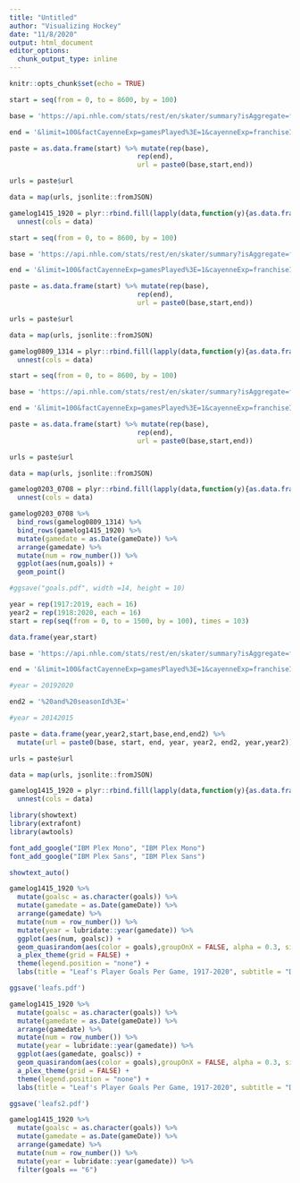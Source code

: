 ---
title: "Untitled"
author: "Visualizing Hockey"
date: "11/8/2020"
output: html_document
editor_options: 
  chunk_output_type: inline
---

```{r setup, include=FALSE}
knitr::opts_chunk$set(echo = TRUE)
```

```{r}
start = seq(from = 0, to = 8600, by = 100)

base = 'https://api.nhle.com/stats/rest/en/skater/summary?isAggregate=false&isGame=true&sort=%5B%7B%22property%22:%22points%22,%22direction%22:%22DESC%22%7D,%7B%22property%22:%22goals%22,%22direction%22:%22DESC%22%7D,%7B%22property%22:%22assists%22,%22direction%22:%22DESC%22%7D%5D&start='

end = '&limit=100&factCayenneExp=gamesPlayed%3E=1&cayenneExp=franchiseId%3D5%20and%20gameTypeId=2%20and%20seasonId%3C=20192020%20and%20seasonId%3E=20142015'

paste = as.data.frame(start) %>% mutate(rep(base),
                                rep(end),
                                url = paste0(base,start,end))

urls = paste$url

data = map(urls, jsonlite::fromJSON)

gamelog1415_1920 = plyr::rbind.fill(lapply(data,function(y){as.data.frame(t(y),stringsAsFactors=FALSE)})) %>% 
  unnest(cols = data)
```

```{r}
start = seq(from = 0, to = 8600, by = 100)

base = 'https://api.nhle.com/stats/rest/en/skater/summary?isAggregate=false&isGame=true&sort=%5B%7B%22property%22:%22points%22,%22direction%22:%22DESC%22%7D,%7B%22property%22:%22goals%22,%22direction%22:%22DESC%22%7D,%7B%22property%22:%22assists%22,%22direction%22:%22DESC%22%7D%5D&start='

end = '&limit=100&factCayenneExp=gamesPlayed%3E=1&cayenneExp=franchiseId%3D5%20and%20gameTypeId=2%20and%20seasonId%3C=20132014%20and%20seasonId%3E=20082009'

paste = as.data.frame(start) %>% mutate(rep(base),
                                rep(end),
                                url = paste0(base,start,end))

urls = paste$url

data = map(urls, jsonlite::fromJSON)

gamelog0809_1314 = plyr::rbind.fill(lapply(data,function(y){as.data.frame(t(y),stringsAsFactors=FALSE)})) %>% 
  unnest(cols = data)
```

```{r}
start = seq(from = 0, to = 8600, by = 100)

base = 'https://api.nhle.com/stats/rest/en/skater/summary?isAggregate=false&isGame=true&sort=%5B%7B%22property%22:%22points%22,%22direction%22:%22DESC%22%7D,%7B%22property%22:%22goals%22,%22direction%22:%22DESC%22%7D,%7B%22property%22:%22assists%22,%22direction%22:%22DESC%22%7D%5D&start='

end = '&limit=100&factCayenneExp=gamesPlayed%3E=1&cayenneExp=franchiseId%3D5%20and%20gameTypeId=2%20and%20seasonId%3C=20072008%20and%20seasonId%3E=20022003'

paste = as.data.frame(start) %>% mutate(rep(base),
                                rep(end),
                                url = paste0(base,start,end))

urls = paste$url

data = map(urls, jsonlite::fromJSON)

gamelog0203_0708 = plyr::rbind.fill(lapply(data,function(y){as.data.frame(t(y),stringsAsFactors=FALSE)})) %>% 
  unnest(cols = data)
```

```{r}
gamelog0203_0708 %>% 
  bind_rows(gamelog0809_1314) %>% 
  bind_rows(gamelog1415_1920) %>% 
  mutate(gamedate = as.Date(gameDate)) %>% 
  arrange(gamedate) %>% 
  mutate(num = row_number()) %>% 
  ggplot(aes(num,goals)) +
  geom_point()

#ggsave("goals.pdf", width =14, height = 10)
```
```{r}
year = rep(1917:2019, each = 16)
year2 = rep(1918:2020, each = 16)
start = rep(seq(from = 0, to = 1500, by = 100), times = 103)

data.frame(year,start)

base = 'https://api.nhle.com/stats/rest/en/skater/summary?isAggregate=false&isGame=true&sort=%5B%7B%22property%22:%22points%22,%22direction%22:%22DESC%22%7D,%7B%22property%22:%22goals%22,%22direction%22:%22DESC%22%7D,%7B%22property%22:%22assists%22,%22direction%22:%22DESC%22%7D%5D&start='

end = '&limit=100&factCayenneExp=gamesPlayed%3E=1&cayenneExp=franchiseId%3D5%20and%20gameTypeId=2%20and%20seasonId%3C='

#year = 20192020

end2 = '%20and%20seasonId%3E='

#year = 20142015

paste = data.frame(year,year2,start,base,end,end2) %>% 
  mutate(url = paste0(base, start, end, year, year2, end2, year,year2))

urls = paste$url

data = map(urls, jsonlite::fromJSON)

gamelog1415_1920 = plyr::rbind.fill(lapply(data,function(y){as.data.frame(t(y),stringsAsFactors=FALSE)})) %>% 
  unnest(cols = data)
```
```{r}
library(showtext)
library(extrafont)
library(awtools)

font_add_google("IBM Plex Mono", "IBM Plex Mono")
font_add_google("IBM Plex Sans", "IBM Plex Sans")

showtext_auto()
```

```{r}
gamelog1415_1920 %>% 
  mutate(goalsc = as.character(goals)) %>% 
  mutate(gamedate = as.Date(gameDate)) %>% 
  arrange(gamedate) %>% 
  mutate(num = row_number()) %>% 
  mutate(year = lubridate::year(gamedate)) %>% 
  ggplot(aes(num, goalsc)) +
  geom_quasirandom(aes(color = goals),groupOnX = FALSE, alpha = 0.3, size = 3) +
  a_plex_theme(grid = FALSE) +
  theme(legend.position = "none") +
  labs(title = "Leaf's Player Goals Per Game, 1917-2020", subtitle = "Data from NHL.com", caption = "Chart by @MackinawStats", x = "Game #", y = "Goals Scored")

ggsave('leafs.pdf')
```

```{r}
gamelog1415_1920 %>% 
  mutate(goalsc = as.character(goals)) %>% 
  mutate(gamedate = as.Date(gameDate)) %>% 
  arrange(gamedate) %>% 
  mutate(num = row_number()) %>% 
  mutate(year = lubridate::year(gamedate)) %>% 
  ggplot(aes(gamedate, goalsc)) +
  geom_quasirandom(aes(color = goals),groupOnX = FALSE, alpha = 0.3, size = 3) +
  a_plex_theme(grid = FALSE) +
  theme(legend.position = "none") +
  labs(title = "Leaf's Player Goals Per Game, 1917-2020", subtitle = "Data from NHL.com", caption = "Chart by @MackinawStats", x = "Game #", y = "Goals Scored")

ggsave('leafs2.pdf')
```
```{r}
gamelog1415_1920 %>% 
  mutate(goalsc = as.character(goals)) %>% 
  mutate(gamedate = as.Date(gameDate)) %>% 
  arrange(gamedate) %>% 
  mutate(num = row_number()) %>% 
  mutate(year = lubridate::year(gamedate)) %>% 
  filter(goals == "6")
```



